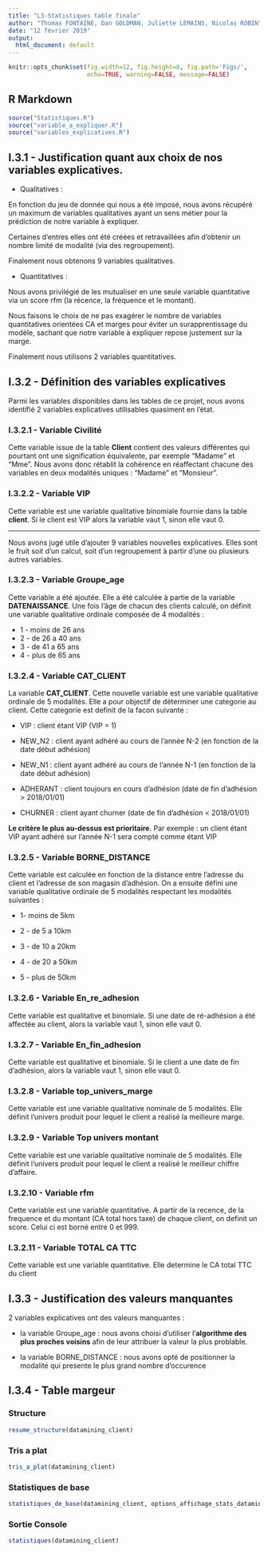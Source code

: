 ```yaml
---
title: "L3-Statistiques table finale"
author: "Thomas FONTAINE, Dan GOLDMAN, Juliette LEMAINS, Nicolas ROBIN"
date: "12 février 2019"
output: 
  html_document: default
---
```


```r
knitr::opts_chunk$set(fig.width=12, fig.height=8, fig.path='Figs/',
                      echo=TRUE, warning=FALSE, message=FALSE)
```

## R Markdown

```r
source("Statistiques.R")
source("variable_a_expliquer.R")
source("variables_explicatives.R")
```

## I.3.1 - Justification quant aux choix de nos variables explicatives.

* Qualitatives :

En fonction du jeu de donnée qui nous a été imposé, nous avons récupéré un maximum de variables qualitatives ayant un sens métier pour la prédiction de notre variable à expliquer.

Certaines d’entres elles ont été créées et retravaillées afin d’obtenir un nombre limité de modalité (via des regroupement).

Finalement nous obtenons 9 variables qualitatives.

* Quantitatives :

Nous avons privilégié de les mutualiser en une seule variable quantitative via un score rfm (la récence, la fréquence et le montant).

Nous faisons le choix de ne pas exagérer le nombre de variables quantitatives orientées CA et marges pour éviter un surapprentissage du modèle, sachant que notre variable à expliquer repose justement sur la marge.

Finalement nous utilisons 2 variables quantitatives.

## I.3.2 - Définition des variables explicatives

Parmi les variables disponibles dans les tables de ce projet, nous avons identifié 2 variables explicatives utilisables quasiment en l'état.

### I.3.2.1 - Variable Civilité

Cette variable issue de la table **Client** contient des valeurs différentes qui pourtant ont une signification équivalente, par exemple "Madame" et "Mme". Nous avons donc rétablit la cohérence en réaffectant chacune des variables en deux modalités uniques : "Madame" et "Monsieur".

### I.3.2.2 - Variable VIP

Cette variable est une variable qualitative binomiale fournie dans la table **client**. Si le client est VIP alors la variable vaut 1, sinon elle vaut 0.

---

Nous avons jugé utile d'ajouter 9 variables nouvelles explicatives. Elles sont le fruit soit d'un calcul, soit d'un regroupement à partir d'une ou plusieurs autres variables.

### I.3.2.3 - Variable Groupe_age

Cette variable a été ajoutée. Elle a été calculée à partie de la variable **DATENAISSANCE**. Une fois l'âge de chacun des clients calculé, on définit une variable qualitative ordinale composée de 4 modalités :

* 1 - moins de 26 ans
* 2 - de 26 a 40 ans
* 3 - de 41 a 65 ans
* 4 - plus de 65 ans

### I.3.2.4 - Variable CAT_CLIENT

La variable **CAT_CLIENT**. Cette nouvelle variable est une variable qualitative ordinale de 5 modalités. Elle a pour objectif de déterminer une categorie au client. Cette categorie est definit de la facon suivante :

*	VIP : client étant VIP (VIP = 1)

* NEW_N2 : client ayant adhéré au cours de l'année N-2 (en fonction de la date début adhésion)

* NEW_N1 : client ayant adhéré au cours de l'année N-1 (en fonction de la date début adhésion)

* ADHERANT : client toujours en cours d'adhésion (date de fin d'adhésion > 2018/01/01)

* CHURNER : client ayant churner (date de fin d'adhésion < 2018/01/01)

**Le critère le plus au-dessus est prioritaire**. Par exemple : un client étant VIP ayant adhéré sur l'année N-1 sera compté comme étant VIP 


### I.3.2.5 - Variable BORNE_DISTANCE

Cette variable est calculée en fonction de la distance entre l'adresse du client et l'adresse de son magasin d'adhésion. On a ensuite défini une variable qualitative ordinale de 5 modalités respectant les modalités suivantes :

* 1- moins de 5km

* 2 - de 5 a 10km

* 3 - de 10 a 20km

* 4 - de 20 a 50km

* 5 - plus de 50km

### I.3.2.6 - Variable En_re_adhesion

Cette variable est qualitative et binomiale. Si une date de ré-adhésion a été affectée au client, alors la variable vaut 1, sinon elle vaut 0.

### I.3.2.7 - Variable En_fin_adhesion

Cette variable est qualitative et binomiale. Si le client a une date de fin d'adhésion, alors la variable vaut 1, sinon elle vaut 0.

### I.3.2.8 - Variable top_univers_marge

Cette variable est une variable qualitative nominale de 5 modalités. Elle définit l'univers produit pour lequel le client a réalisé la meilleure marge.

### I.3.2.9 - Variable Top univers montant

Cette variable est une variable qualitative nominale de 5 modalités. Elle définit l'univers produit pour lequel le client a realisé le meilleur chiffre d'affaire.

### I.3.2.10 - Variable rfm

Cette variable est une variable quantitative. A partir de la recence, de la frequence et du montant (CA total hors taxe) de chaque client, on definit un score. Celui ci est borné entre 0 et 999.


### I.3.2.11 - Variable TOTAL CA TTC

Cette variable est une variable quantitative. Elle determine le CA total TTC du client

## I.3.3 - Justification des valeurs manquantes

2 variables explicatives ont des valeurs manquantes :

* la variable Groupe_age : nous avons choisi d'utiliser l'**algorithme des plus proches voisins** afin de leur attribuer la valeur la plus problable.

* la variable BORNE_DISTANCE : nous avons opté de positionner la modalité qui presente le plus grand nombre d'occurence


## I.3.4 - Table margeur  {.tabset}

### Structure
```r
resume_structure(datamining_client)
```


### Tris a plat
```r
tris_a_plat(datamining_client)
```

### Statistiques de base
```r
statistiques_de_base(datamining_client, options_affichage_stats_datamining_client)
```

### Sortie Console
```r
statistiques(datamining_client)
```

